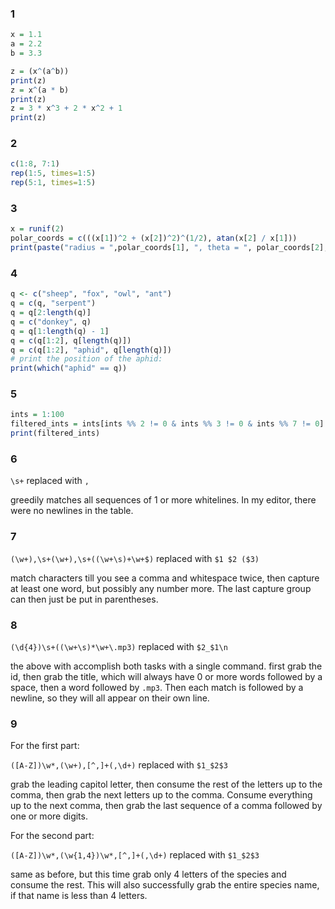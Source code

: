 ### 1

```r
x = 1.1
a = 2.2
b = 3.3

z = (x^(a^b))
print(z)
z = x^(a * b)
print(z)
z = 3 * x^3 + 2 * x^2 + 1
print(z)
```

### 2

```r
c(1:8, 7:1)
rep(1:5, times=1:5)
rep(5:1, times=1:5)
```

### 3

```r
x = runif(2)
polar_coords = c(((x[1])^2 + (x[2])^2)^(1/2), atan(x[2] / x[1]))
print(paste("radius = ",polar_coords[1], ", theta = ", polar_coords[2], sep=""))
```

### 4

```r
q <- c("sheep", "fox", "owl", "ant")
q = c(q, "serpent")
q = q[2:length(q)]
q = c("donkey", q)
q = q[1:length(q) - 1]
q = c(q[1:2], q[length(q)])
q = c(q[1:2], "aphid", q[length(q)])
# print the position of the aphid:
print(which("aphid" == q))
```

### 5

```r
ints = 1:100
filtered_ints = ints[ints %% 2 != 0 & ints %% 3 != 0 & ints %% 7 != 0]
print(filtered_ints)
```

### 6

`\s+` replaced with `,`

greedily matches all sequences of 1 or more whitelines. In my editor, there were no newlines in the table.

### 7

`(\w+),\s+(\w+),\s+((\w+\s)+\w+$)` replaced with `$1 $2 ($3)`

match characters till you see a comma and whitespace twice, then capture at least one word, but possibly any number more. The last capture group can then just be put in parentheses.

### 8

`(\d{4})\s+((\w+\s)*\w+\.mp3)` replaced with `$2_$1\n`

the above with accomplish both tasks with a single command. first grab the id, then grab the title, which will always have 0 or more words followed by a space, then a word followed by `.mp3`. Then each match is followed by a newline, so they will all appear on their own line.

### 9

For the first part:

`([A-Z])\w*,(\w+),[^,]+(,\d+)` replaced with `$1_$2$3`

grab the leading capitol letter, then consume the rest of the letters up to the comma, then grab the next letters up to the comma. Consume everything up to the next comma, then grab the last sequence of a comma followed by one or more digits.

For the second part:

`([A-Z])\w*,(\w{1,4})\w*,[^,]+(,\d+)` replaced with `$1_$2$3`

same as before, but this time grab only 4 letters of the species and consume the rest. This will also successfully grab the entire species name, if that name is less than 4 letters.

